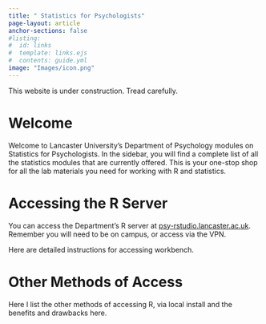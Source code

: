 ```yaml
---
title: " Statistics for Psychologists"
page-layout: article
anchor-sections: false
#listing:
#  id: links
#  template: links.ejs
#  contents: guide.yml
image: "Images/icon.png"
---
```


::: callout-warning
This website is under construction. Tread carefully.
:::

# Welcome

Welcome to Lancaster University's Department of Psychology modules on Statistics for Psychologists. In the sidebar, you will find a complete list of all the statistics modules that are currently offered. This is your one-stop shop for all the lab materials you need for working with R and statistics.

# Accessing the R Server

You can access the Department's R server at [psy-rstudio.lancaster.ac.uk](psy-rstudio.lancaster.ac.uk "Remember to connect with the VPN if you're off campus!"). Remember you will need to be on campus, or access via the VPN. 

Here are detailed instructions for accessing workbench.

# Other Methods of Access

Here I list the other methods of accessing R, via local install and the benefits and drawbacks here.

